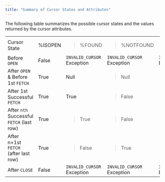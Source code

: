 ```yaml
---
title: "Summary of Cursor States and Attributes"
---
```


<div id="summary_of_cursor_states_and_attributes" class="registered_link"></div>

The following table summarizes the possible cursor states and the values returned by the cursor attributes.

<table><tbody><tr class="odd"><td>Cursor State</td><td>%ISOPEN</td><td><blockquote><p>%FOUND</p></blockquote></td><td><blockquote><p>%NOTFOUND</p></blockquote></td><td><blockquote><p>%ROWCOUNT</p></blockquote></td></tr><tr class="even"><td>Before <code>OPEN</code></td><td>False</td><td><code>INVALID_CURSOR</code> Exception</td><td><code>INVALID_CURSOR</code> Exception</td><td><code>INVALID_CURSOR</code> Exception</td></tr><tr class="odd"><td>After <code>OPEN</code> &amp; Before 1st <code>FETCH</code></td><td>True</td><td>Null</td><td><blockquote><p>Null</p></blockquote></td><td><blockquote><p>0</p></blockquote></td></tr><tr class="even"><td>After 1st Successful <code>FETCH</code></td><td>True</td><td>True</td><td><blockquote><p>False</p></blockquote></td><td><blockquote><p>1</p></blockquote></td></tr><tr class="odd"><td>After <code>nth</code> Successful <code>FETCH</code> (last row)</td><td>True</td><td><blockquote><p>True</p></blockquote></td><td><blockquote><p>False</p></blockquote></td><td><blockquote><p>n</p></blockquote></td></tr><tr class="even"><td>After n+1st <code>FETCH</code> (after last row)</td><td>True</td><td><blockquote><p>False</p></blockquote></td><td><blockquote><p>True</p></blockquote></td><td><blockquote><p>n</p></blockquote></td></tr><tr class="odd"><td>After <code>CLOSE</code></td><td>False</td><td><code>INVALID_CURSOR</code> Exception</td><td><code>INVALID_CURSOR</code> Exception</td><td><code>INVALID_CURSOR</code> Exception</td></tr></tbody></table>
